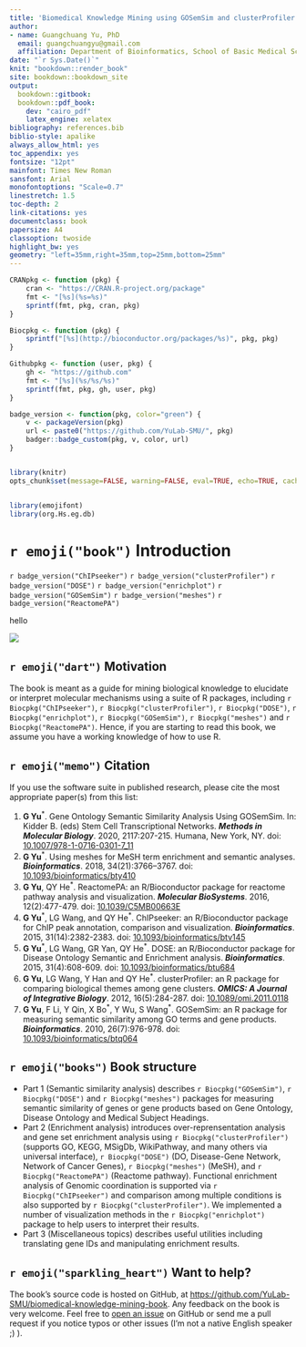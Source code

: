 ```yaml
---
title: 'Biomedical Knowledge Mining using GOSemSim and clusterProfiler'
author: 
- name: Guangchuang Yu, PhD
  email: guangchuangyu@gmail.com
  affiliation: Department of Bioinformatics, School of Basic Medical Sciences, Southern Medical University
date: "`r Sys.Date()`"
knit: "bookdown::render_book"
site: bookdown::bookdown_site
output:
  bookdown::gitbook:
  bookdown::pdf_book:
    dev: "cairo_pdf"
    latex_engine: xelatex
bibliography: references.bib
biblio-style: apalike
always_allow_html: yes
toc_appendix: yes
fontsize: "12pt"
mainfont: Times New Roman
sansfont: Arial
monofontoptions: "Scale=0.7"
linestretch: 1.5
toc-depth: 2
link-citations: yes
documentclass: book
papersize: A4
classoption: twoside
highlight_bw: yes
geometry: "left=35mm,right=35mm,top=25mm,bottom=25mm"
---
```



```r
CRANpkg <- function (pkg) {
    cran <- "https://CRAN.R-project.org/package"
    fmt <- "[%s](%s=%s)"
    sprintf(fmt, pkg, cran, pkg)
}

Biocpkg <- function (pkg) {
    sprintf("[%s](http://bioconductor.org/packages/%s)", pkg, pkg)
}

Githubpkg <- function (user, pkg) {
    gh <- "https://github.com"
    fmt <- "[%s](%s/%s/%s)"
    sprintf(fmt, pkg, gh, user, pkg)
}

badge_version <- function(pkg, color="green") {
    v <- packageVersion(pkg)
    url <- paste0("https://github.com/YuLab-SMU/", pkg)
    badger::badge_custom(pkg, v, color, url)
}


library(knitr)
opts_chunk$set(message=FALSE, warning=FALSE, eval=TRUE, echo=TRUE, cache=TRUE, dev='svg')


library(emojifont)
library(org.Hs.eg.db)
```


# `r emoji("book")` Introduction {-}

`r badge_version("ChIPseeker")`
`r badge_version("clusterProfiler")`
`r badge_version("DOSE")`
`r badge_version("enrichplot")`
`r badge_version("GOSemSim")`
`r badge_version("meshes")`
`r badge_version("ReactomePA")`



hello

![](figures/clusterProfiler-diagram.png)

<!--
In recently years, high-throughput experimental techniques such as
microarray, RNA-Seq and mass spectrometry can detect cellular
molecules at systems-level. These kinds of analyses generate huge
quantitaties of data, which need to be given a biological
interpretation. A commonly used approach is via clustering in the gene
dimension for grouping different genes based on their similarities[@yu2010].

To search for shared functions among genes, a common way is to
incorporate the biological knowledge, such as Gene Ontology (GO) and
Kyoto Encyclopedia of Genes and Genomes (KEGG), for identifying
predominant biological themes of a collection of genes.

After clustering analysis, researchers not only want to determine
whether there is a common theme of a particular gene cluster, but also
to compare the biological themes among gene clusters. The manual step
to choose interesting clusters followed by enrichment analysis on each
selected cluster is slow and tedious. To bridge this gap, we designed
[clusterProfiler](https://www.bioconductor.org/packages/clusterProfiler)[@yu2012], for comparing and visualizing functional
profiles among gene clusters.

-->

## `r emoji("dart")` Motivation {-}

The book is meant as a guide for mining biological knowledge to elucidate or interpret molecular mechanisms using a suite of R packages, including `r Biocpkg("ChIPseeker")`, `r Biocpkg("clusterProfiler")`, `r Biocpkg("DOSE")`, `r Biocpkg("enrichplot")`, `r Biocpkg("GOSemSim")`, `r Biocpkg("meshes")` and `r Biocpkg("ReactomePA")`. Hence, if you are starting to read this book, we assume you have a working knowledge of how to use R.

## `r emoji("memo")` Citation {-}

If you use the software suite in published research, please cite the most appropriate paper(s) from this list:

1. __G Yu__^\*^. Gene Ontology Semantic Similarity Analysis Using GOSemSim. In: Kidder B. (eds) Stem Cell Transcriptional Networks. __*Methods in Molecular Biology*__. 2020, 2117:207-215. Humana, New York, NY.
doi: [10.1007/978-1-0716-0301-7_11](https://doi.org/10.1007/978-1-0716-0301-7_11)
2. __G Yu__^\*^. Using meshes for MeSH term enrichment and semantic analyses. __*Bioinformatics*__. 2018, 34(21):3766–3767.
doi: [10.1093/bioinformatics/bty410](https://doi.org/10.1093/bioinformatics/bty410)
3. __G Yu__, QY He^\*^. ReactomePA: an R/Bioconductor package for reactome pathway analysis and visualization. __*Molecular BioSystems*__. 2016, 12(2):477-479.
doi: [10.1039/C5MB00663E](https://doi.org/10.1039/C5MB00663E)
4. __G Yu__^\*^, LG Wang, and QY He^\*^. ChIPseeker: an R/Bioconductor package for ChIP peak annotation, comparison and visualization. __*Bioinformatics*__. 2015, 31(14):2382-2383.
doi: [10.1093/bioinformatics/btv145](https://doi.org/10.1093/bioinformatics/btv145)
5. __G Yu__^\*^, LG Wang, GR Yan, QY He^\*^. DOSE: an R/Bioconductor package for Disease Ontology Semantic and Enrichment analysis. __*Bioinformatics*__. 2015, 31(4):608-609.
doi: [10.1093/bioinformatics/btu684](https://doi.org/10.1093/bioinformatics/btu684)
6. __G Yu__, LG Wang, Y Han and QY He^\*^. clusterProfiler: an R package for comparing biological themes among gene clusters. __*OMICS: A Journal of Integrative Biology*__. 2012, 16(5):284-287.
doi: [10.1089/omi.2011.0118](https://doi.org/10.1089/omi.2011.0118)
7. __G Yu__, F Li, Y Qin, X Bo^\*^, Y Wu, S Wang^\*^. GOSemSim: an R package for measuring semantic similarity among GO terms and gene products. __*Bioinformatics*__. 2010, 26(7):976-978.
doi: [10.1093/bioinformatics/btq064](https://doi.org/10.1093/bioinformatics/btq064)



## `r emoji("books")` Book structure {-}

+ Part 1 (Semantic similarity analysis) describes `r Biocpkg("GOSemSim")`, `r Biocpkg("DOSE")` and `r Biocpkg("meshes")` packages for measuring semantic similarity of genes or gene products based on Gene Ontology, Disease Ontology and Medical Subject Headings.
+ Part 2 (Enrichment analysis) introduces over-reprensentation analysis and gene set enrichment analysis using `r Biocpkg("clusterProfiler")` (supports GO, KEGG, MSigDb, WikiPathway, and many others via universal interface), `r Biocpkg("DOSE")` (DO, Disease-Gene Network, Network of Cancer Genes), `r Biocpkg("meshes")` (MeSH), and `r Biocpkg("ReactomePA")` (Reactome pathway). Functional enrichment analysis of Genomic coordination is supported via `r Biocpkg("ChIPseeker")` and comparison among multiple conditions is also supported by `r Biocpkg("clusterProfiler")`. We implemented a number of visualization methods in the `r Biocpkg("enrichplot")` package to help users to interpret their results. 
+ Part 3 (Miscellaneous topics) describes useful utilities including translating gene IDs and manipulating enrichment results.

## `r emoji("sparkling_heart")` Want to help? {-}


The book’s source code is hosted on GitHub, at <https://github.com/YuLab-SMU/biomedical-knowledge-mining-book>. Any feedback on the book is very welcome. Feel free to [open an issue](https://github.com/YuLab-SMU/biomedical-knowledge-mining-book/issues/new) on GitHub or send me a pull request if you notice typos or other issues (I'm not a native English speaker ;) ).
